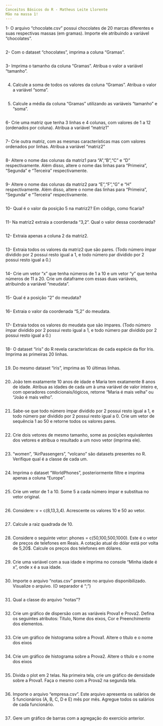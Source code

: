 ---
Conceitos Básicos do R - Matheus Leite Llorente
Mão na massa 1!
---

1- O arquivo "chocolate.csv" possui chocolates de 20 marcas diferentes e suas respectivas massas (em gramas). Importe ele atribuindo a variável “chocolates”.
```{r}

```
2- Com o dataset “chocolates”, imprima a coluna “Gramas”.
```{r}

```
3- Imprima o tamanho da coluna “Gramas”. Atribua o valor a variável "tamanho".
```{r}

```
4. Calcule a soma de todos os valores da coluna "Gramas". Atribua o valor a variável "soma".
```{r}

```
5. Calcule a média da coluna "Gramas" utilizando as variáveis "tamanho" e "soma".
```{r}

```
6- Crie uma matriz que tenha 3 linhas e 4 colunas, com valores de 1 a 12 (ordenados por coluna). Atribua a variável "matriz1"
```{r}

```
7- Crie outra matriz, com as mesmas características mas com valores ordenados por linhas. Atribua a variável "matriz2"
```{r}

```
8- Altere o nome das colunas da matriz1 para "A","B","C" e "D" respectivamente. Além disso, altere o nome das linhas para "Primeira", "Segunda" e "Terceira" respectivamente.
```{r}

```
9- Altere o nome das colunas da matriz2 para "E","F","G" e "H" respectivamente. Além disso, altere o nome das linhas para "Primeira", "Segunda" e "Terceira" respectivamente.
```{r}

```
10- Qual é o valor da posição 5 na matriz2? Em código, como ficaria?
```{r}

```
11- Na matriz2 extraia a coordenada "3,2". Qual o valor dessa coordenada?
```{r}

```
12- Extraia apenas a coluna 2 da matriz2.
```{r}

```
13- Extraia todos os valores da matriz2 que são pares. (Todo número ímpar dividido por 2 possui resto igual a 1, e todo número par dividido por 2 possui resto igual a 0.)
```{r}

```
14- Crie um vetor "x" que tenha números de 1 a 10 e um vetor "y" que tenha números de 11 a 20. Crie um dataframe com essas duas variáveis, atribuindo a variável "meudata".
```{r}

```
15- Qual é a posição "2" do meudata?
```{r}

```
16- Extraia o valor da coordenada "5,2" do meudata.
```{r}

```
17- Extraia todos os valores do meudata que são ímpares. (Todo número ímpar dividido por 2 possui resto igual a 1, e todo número par dividido por 2 possui resto igual a 0.)
```{r}

```
18- O dataset "iris" do R revela características de cada espécie da flor Iris. Imprima as primeiras 20 linhas.
```{r}

```
19. Do mesmo dataset "iris", imprima as 10 últimas linhas.
```{r}

```
20. João tem exatamente 10 anos de idade e Maria tem exatamente 8 anos de idade. Atribua as idades de cada um à uma variável de valor inteiro e, com operadores condicionais/lógicos, retorne "Maria é mais velha" ou "João é mais velho".
```{r}

```
21. Sabe-se que todo número ímpar dividido por 2 possui resto igual a 1, e todo número par dividido por 2 possui resto igual a 0. Crie um vetor de sequência 1 ao 50 e retorne todos os valores pares.
```{r}

```
22. Crie dois vetores de mesmo tamanho, some as posições equivalentes dos vetores e atribua o resultado a um novo vetor (imprima ele).
```{r}

```
23. "women", "AirPassengers", "volcano" são datasets presentes no R. Verifique qual é  a classe de cada um.
```{r}

```
24. Imprima o dataset "WorldPhones", posteriormente filtre e imprima apenas a coluna "Europe".
```{r}

```
25. Crie um vetor de 1 a 10. Some 5 a cada número ímpar e substitua no vetor original.
```{r}

```
26. Considere: v = c(8,13,3,4). Acrescente os valores 10 e 50 ao vetor.
```{r}

```
27. Calcule a raiz quadrada de 10.
```{r}

```
28. Considere o seguinte vetor: phones = c(50,100,500,1000). Este é o vetor de preços de telefones em Reais. A cotação atual do dólar está por volta de 5,20$. Calcule os preços dos telefones em dólares.
```{r}

```
29. Crie uma variável com a sua idade e imprima no console "Minha idade é x", onde x é a sua idade.
```{r}

```
30. Importe o arquivo "notas.csv" presente no arquivo disponibilizado. Visualize o arquivo. (O separador é “;”)
```{r}

```
31. Qual a classe do arquivo "notas"?
```{r}

```
32. Crie um gráfico de dispersão com as variáveis Prova1 e Prova2. Defina os seguintes atributos: Título, Nome dos eixos, Cor e Preenchimento dos elementos.
```{r}

```
33. Crie um gráfico de histograma sobre a Prova1. Altere o título e o nome dos eixos
```{r}

```
34. Crie um gráfico de histograma sobre a Prova2. Altere o título e o nome dos eixos
```{r}

```
35. Divida o plot em 2 telas. Na primeira tela, crie um gráfico de densidade sobre a Prova1. Faça o mesmo com a Prova2 na segunda tela.
```{r}

```
36. Importe o arquivo "empresa.csv". Este arquivo apresenta os salários de 5 funcionários (A, B, C, D e E) mês por mês. Agregue todos os salários de cada funcionário.
```{r}

```
37. Gere um gráfico de barras com a agregação do exercício anterior.
```{r}

```

